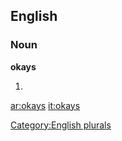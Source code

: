 ==English==

===Noun===
'''okays'''

# {{plural of|[[okay]]}}

[[Category:English plurals]]

[[ar:okays]]
[[it:okays]]